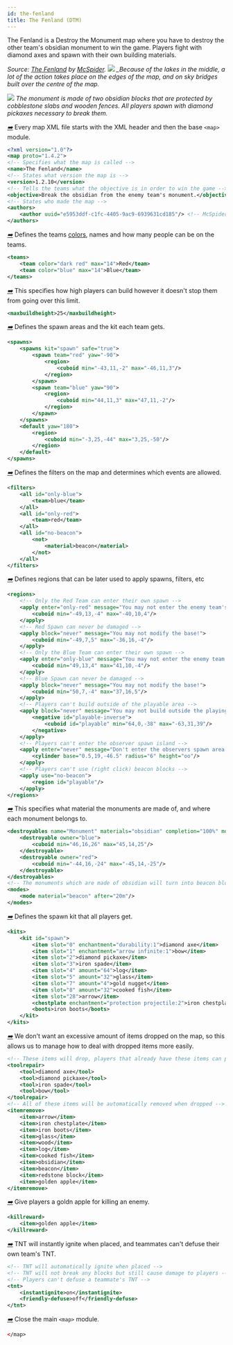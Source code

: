 ```yaml
---
id: the-fenland
title: The Fenland (DTM)
---
```


The Fenland is a Destroy the Monument map where you have to destroy the other team's obsidian monument to win the game.
Players fight with diamond axes and spawn with their own building materials.

_Source: [The Fenland](https://github.com/OvercastCommunity/PublicMaps/blob/main/dtcm/standard/the_fenland) by [McSpider](https://github.com/McSpider).
![](/img/examples/fenland1.png)
\_Because of the lakes in the middle, a lot of the action takes place on the edges of the map, and on
sky bridges built over the centre of the map._

![](/img/examples/fenland2.png)
_The monument is made of two obsidian blocks that are protected by cobblestone slabs and wooden fences.
All players spawn with diamond pickaxes necessary to break them._

[<i className="icon-right">➡️</i>](/docs/modules/general/main)
Every map XML file starts with the XML header and then the base `<map>` module.

```xml
<?xml version="1.0"?>
<map proto="1.4.2">
<!-- Specifies what the map is called -->
<name>The Fenland</name>
<!-- States what version the map is -->
<version>1.2.10</version>
<!-- Tells the teams what the objective is in order to win the game -->
<objective>Break the obsidian from the enemy team's monument.</objective>
<!-- States who made the map -->
<authors>
    <author uuid="e5953ddf-c1fc-4405-9ac9-6939631cd185"/> <!-- McSpider -->
</authors>
```

[<i className="icon-right">➡️</i>](/docs/modules/format/teams)
Defines the teams [colors](/docs/reference/misc/formatting#chatColors), names and how many people can be on the teams.

```xml
<teams>
    <team color="dark red" max="14">Red</team>
    <team color="blue" max="14">Blue</team>
</teams>
```

[<i className="icon-right">➡️</i>](/docs/modules/environment/world/#build-height)
This specifies how high players can build however it doesn't stop them from going over this limit.

```xml
<maxbuildheight>25</maxbuildheight>
```

[<i className="icon-right">➡️</i>](/docs/modules/mechanics/spawns)
Defines the spawn areas and the kit each team gets.

```xml
<spawns>
    <spawns kit="spawn" safe="true">
        <spawn team="red" yaw="-90">
            <region>
                <cuboid min="-43,11,-2" max="-46,11,3"/>
            </region>
        </spawn>
        <spawn team="blue" yaw="90">
            <region>
                <cuboid min="44,11,3" max="47,11,-2"/>
            </region>
        </spawn>
    </spawns>
    <default yaw="180">
        <region>
            <cuboid min="-3,25,-44" max="3,25,-50"/>
        </region>
    </default>
</spawns>
```

[<i className="icon-right">➡️</i>](/docs/modules/mechanics/filters)
Defines the filters on the map and determines which events are allowed.

```xml
<filters>
    <all id="only-blue">
        <team>blue</team>
    </all>
    <all id="only-red">
        <team>red</team>
    </all>
    <all id="no-beacon">
        <not>
            <material>beacon</material>
        </not>
    </all>
</filters>
```

[<i className="icon-right">➡️</i>](/docs/modules/mechanics/regions)
Defines regions that can be later used to apply spawns, filters, etc

```xml
<regions>
    <!-- Only the Red Team can enter their own spawn -->
    <apply enter="only-red" message="You may not enter the enemy team's base!">
        <cuboid min="-49,13,-4" max="-40,10,4"/>
    </apply>
    <!-- Red Spawn can never be damaged -->
    <apply block="never" message="You may not modify the base!">
        <cuboid min="-49,7,5" max="-36,16,-4"/>
    </apply>
    <!-- Only the Blue Team can enter their own spawn -->
    <apply enter="only-blue" message="You may not enter the enemy team's base!">
        <cuboid min="49,13,4" max="41,10,-4"/>
    </apply>
    <!-- Blue Spawn can never be damaged -->
    <apply block="never" message="You may not modify the base!">
        <cuboid min="50,7,-4" max="37,16,5"/>
    </apply>
    <!-- Players can't build outside of the playable area -->
    <apply block="never" message="You may not build outside the playing area!">
        <negative id="playable-inverse">
            <cuboid id="playable" min="64,0,-38" max="-63,31,39"/>
        </negative>
    </apply>
    <!-- Players can't enter the observer spawn island -->
    <apply enter="never" message="Don't enter the observers spawn area!">
        <cylinder base="0.5,19,-46.5" radius="6" height="oo"/>
    </apply>
    <!-- Players can't use (right click) beacon blocks -->
    <apply use="no-beacon">
        <region id="playable"/>
    </apply>
</regions>
```

[<i className="icon-right">➡️</i>](/docs/modules/objectives/dtm)
This specifies what material the monuments are made of, and where each monument belongs to.

```xml
<destroyables name="Monument" materials="obsidian" completion="100%" mode-changes="true">
    <destroyable owner="blue">
        <cuboid min="46,16,26" max="45,14,25"/>
    </destroyable>
    <destroyable owner="red">
        <cuboid min="-44,16,-24" max="-45,14,-25"/>
    </destroyable>
</destroyables>
<!-- The monuments which are made of obsidian will turn into beacon blocks in 20 minutes -->
<modes>
    <mode material="beacon" after="20m"/>
</modes>
```

[<i className="icon-right">➡️</i>](/docs/modules/gear/kits)
Defines the spawn kit that all players get.

```xml
<kits>
    <kit id="spawn">
        <item slot="0" enchantment="durability:1">diamond axe</item>
        <item slot="1" enchantment="arrow infinite:1">bow</item>
        <item slot="2">diamond pickaxe</item>
        <item slot="3">iron spade</item>
        <item slot="4" amount="64">log</item>
        <item slot="5" amount="32">glass</item>
        <item slot="7" amount="4">gold nugget</item>
        <item slot="8" amount="32">cooked fish</item>
        <item slot="28">arrow</item>
        <chestplate enchantment="protection projectile:2">iron chestplate</chestplate>
        <boots>iron boots</boots>
    </kit>
</kits>
```

[<i className="icon-right">➡️</i>](/docs/modules/gear/repair-remove-keep)
We don't want an excessive amount of items dropped on the map, so this allows us to manage
how to deal with dropped items more easily.

```xml
<!-- These items will drop, players that already have these items can pick it up and will be merged -->
<toolrepair>
    <tool>diamond axe</tool>
    <tool>diamond pickaxe</tool>
    <tool>iron spade</tool>
    <tool>bow</tool>
</toolrepair>
<!-- All of these items will be automatically removed when dropped -->
<itemremove>
    <item>arrow</item>
    <item>iron chestplate</item>
    <item>iron boots</item>
    <item>glass</item>
    <item>wood</item>
    <item>log</item>
    <item>cooked fish</item>
    <item>obsidian</item>
    <item>beacon</item>
    <item>redstone block</item>
    <item>golden apple</item>
</itemremove>
```

[<i className="icon-right">➡️</i>](/docs/modules/gear/kill-rewards)
Give players a goldn apple for killing an enemy.

```xml
<killreward>
    <item>golden apple</item>
</killreward>
```

[<i className="icon-right">➡️</i>](/docs/modules/gear/tnt)
TNT will instantly ignite when placed, and teammates can't defuse their own team's TNT.

```xml
<!-- TNT will automatically ignite when placed -->
<!-- TNT will not break any blocks but still cause damage to players -->
<!-- Players can't defuse a teammate's TNT -->
<tnt>
    <instantignite>on</instantignite>
    <friendly-defuse>off</friendly-defuse>
</tnt>
```

[<i className="icon-right">➡️</i>](/docs/modules/general/main)
Close the main `<map>` module.

```xml
</map>
```
